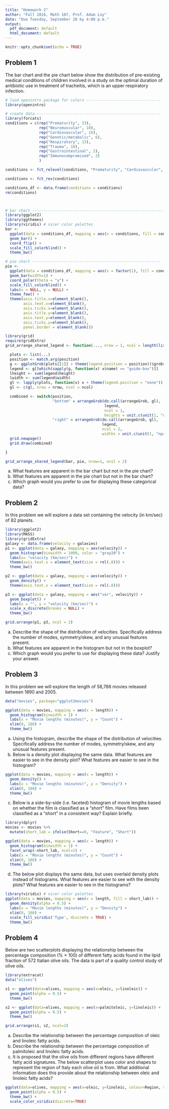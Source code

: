 ```yaml
---
title: "Homework 2"
author: "Fall 2016, Math 107, Prof. Adam Loy"
date: "Due Tuesday, September 20 by 4:00 p.m."
output:
  pdf_document: default
  html_document: default
---
```


```r
knitr::opts_chunk$set(echo = TRUE)
```


## Problem 1
The bar chart and the pie chart below show the distribution of pre-existing medical 
conditions of children involved in a study on the optimal duration of 
antibiotic use in treatment of tracheitis, which is an upper respiratory 
infection.

```r
# load openintro package for colors ---------------------------------
library(openintro)

# create data -------------------------------------------------------
library(forcats)
conditions = c(rep("Prematurity", 33),
               rep("Neuromuscular", 10),
               rep("Cardiovascular", 16),
               rep("Genetic/metabolic", 6),
               rep("Respiratory", 13),
               rep("Trauma", 10),
               rep("Gastrointestinal", 2),
               rep("Immunocompromised", 2)
               )

conditions <- fct_relevel(conditions, "Prematurity", "Cardiovascular", "Respiratory", "Trauma", "Neuromuscular", "Genetic/metabolic", "Immunocompromised", "Gastrointestinal")

conditions <- fct_rev(conditions)

conditions_df <- data.frame(conditions = conditions)
rm(conditions)



# bar chart -----------------------------------------------------------
library(ggplot2)
library(ggthemes)
library(viridis) # nicer color palettes
bar <- 
  ggplot(data = conditions_df, mapping = aes(x = conditions, fill = conditions)) + 
  geom_bar() + 
  coord_flip() +
  scale_fill_colorblind() + 
  theme_bw()

# pie chart ---------------------------------------------------------
pie <- 
  ggplot(data = conditions_df, mapping = aes(x = factor(1), fill = conditions)) + 
  geom_bar(width=1) + 
  coord_polar(theta = "y") +
  scale_fill_colorblind() +
  labs(x = NULL, y = NULL) +
  theme_few() +
  theme(axis.title.x=element_blank(),
        axis.text.x=element_blank(),
        axis.ticks.x=element_blank(),
        axis.title.y=element_blank(),
        axis.text.y=element_blank(),
        axis.ticks.y=element_blank(),
        panel.border = element_blank())

library(grid)
require(gridExtra)
grid_arrange_shared_legend <- function(..., nrow = 1, ncol = length(list(...)), position = c("bottom", "right")) {

  plots <- list(...)
  position <- match.arg(position)
  g <- ggplotGrob(plots[[1]] + theme(legend.position = position))$grobs
  legend <- g[[which(sapply(g, function(x) x$name) == "guide-box")]]
  lheight <- sum(legend$height)
  lwidth <- sum(legend$width)
  gl <- lapply(plots, function(x) x + theme(legend.position = "none"))
  gl <- c(gl, nrow = nrow, ncol = ncol)

  combined <- switch(position,
                     "bottom" = arrangeGrob(do.call(arrangeGrob, gl),
                                            legend,
                                            ncol = 1,
                                            heights = unit.c(unit(1, "npc") - lheight, lheight)),
                     "right" = arrangeGrob(do.call(arrangeGrob, gl),
                                           legend,
                                           ncol = 2,
                                           widths = unit.c(unit(1, "npc") - lwidth, lwidth)))
  grid.newpage()
  grid.draw(combined)

}

grid_arrange_shared_legend(bar, pie, nrow=1, ncol = 2)
```

a. What features are apparent in the bar chart but not in the pie chart?
b. What features are apparent in the pie chart but not in the bar chart?
c. Which graph would you prefer to use for displaying these categorical data?


## Problem 2

In this problem we will explore a data set containing the velocity (in km/sec) of 82 planets.

```r
library(ggplot2)
library(MASS)
library(gridExtra)
galaxy <- data.frame(velocity = galaxies)
p1 <- ggplot(data = galaxy, mapping = aes(velocity)) +
  geom_histogram(binwidth = 1000, color = "gray20") + 
  labs(x= "velocity (km/sec)") +
  theme(axis.text.x = element_text(size = rel(.8))) +
  theme_bw()

p2 <- ggplot(data = galaxy, mapping = aes(velocity)) +
  geom_density() + 
  theme(axis.text.x = element_text(size = rel(.8)))

p3 <- ggplot(data = galaxy, mapping = aes("var", velocity)) +
  geom_boxplot() +
  labs(x = "", y = "velocity (km/sec)") +
  scale_x_discrete(breaks = NULL) +
  theme_bw()

grid.arrange(p1, p3, ncol = 2)
```

a. Describe the shape of the distribution of velocities. Specifically address the number of modes, symmetry/skew, and any unusual features present.
b. What features are apparent in the histogram but not in the boxplot?
c. Which graph would you prefer to use for displaying these data? Justify your answer.

## Problem 3

In this problem we will explore the length of 58,788 movies released between 1890 and 2005.

```r
data("movies", package="ggplot2movies")

ggplot(data = movies, mapping = aes(x = length)) + 
  geom_histogram(binwidth = 1) +
  labs(x = "Movie lengths (minutes)", y = "Count") +
  xlim(0, 180) +
  theme_bw()
```

a. Using the histogram, describe the shape of the distribution of velocities. Specifically address the number of modes, symmetry/skew, and any unusual features present.
b. Below is a density plot displaying the same data. What features are easier to see in the density plot? What features are easier to see in the histogram?

```r
ggplot(data = movies, mapping = aes(x = length)) + 
  geom_density() +
  labs(x = "Movie lengths (minutes)", y = "Density") +
  xlim(0, 180) +
  theme_bw()
```

c. Below is a side-by-side (i.e. faceted) histogram of movie lengths based on whether the film is classified as a "short" film. Have films been classified as a "short" in a consistent way? Explain briefly.

```r
library(dplyr)
movies <- movies %>%
  mutate(short_lab = ifelse(Short==0, "Feature", "Short"))

ggplot(data = movies, mapping = aes(x = length)) + 
  geom_histogram(binwidth = 1) +
  facet_wrap(~short_lab, ncol=1) +
  labs(x = "Movie lengths (minutes)", y = "Count") +
  xlim(0, 180) +
  theme_bw()
```


d. The below plot displays the same data, but uses overlaid density plots instead of histograms. What features are easier to see with the density plots? What features are easier to see in the histograms?

```r
library(viridis) # nicer color palettes
ggplot(data = movies, mapping = aes(x = length, fill = short_lab)) + 
  geom_density(alpha = 0.5) +
  labs(x = "Movie lengths (minutes)", y = "Density") +
  xlim(0, 180) +
  scale_fill_viridis('Type', discrete = TRUE) +
  theme_bw()
```


## Problem 4

Below are two scatterplots displaying the relationship between the percentage composition (% $\times$ 100) of different fatty acids found in the lipid fraction of 572 Italian olive oils. The data is part of a quality control study of olive oils. 


```r
library(extracat)
data("olives")

s1 <- ggplot(data=olives, mapping = aes(x=oleic, y=linoleic)) +
  geom_point(alpha = 0.5) +
  theme_bw()

s2 <- ggplot(data=olives, mapping = aes(x=palmitoleic, y=linoleic)) +
  geom_point(alpha = 0.5) +
  theme_bw()

grid.arrange(s1, s2, ncol=2)
```

a. Describe the relationship between the percentage composition of oleic and linoleic fatty acids.
b. Describe the relationship between the percentage composition of palmitoleic and linoleic fatty acids.
c. It is proposed that the olive oils from different regions have different fatty acid signatures. The below scatterplot uses color and shapes to represent the region of Italy each olive oil is from. What additional information does this provide about the relationship between oleic and linoleic fatty acids?

```r
ggplot(data=olives, mapping = aes(x=oleic, y=linoleic, colour=Region, shape=Region)) +
  geom_point(alpha = 0.5) +
  theme_bw() +
  scale_color_viridis(discrete=TRUE)
```



